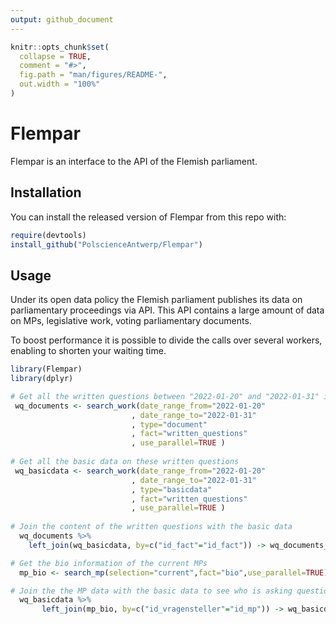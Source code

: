 ```yaml
---
output: github_document
---
```


```r
knitr::opts_chunk$set(
  collapse = TRUE,
  comment = "#>",
  fig.path = "man/figures/README-",
  out.width = "100%"
)
```

# Flempar

Flempar is an interface to the API of the Flemish parliament. 

## Installation

You can install the released version of Flempar from this repo with:

``` r
require(devtools)
install_github("PolscienceAntwerp/Flempar")

```
## Usage

Under its open data policy the Flemish parliament publishes its data on parliamentary proceedings via API. This API contains a large amount of data on MPs, legislative work, voting parliamentary documents.

To boost performance it is possible to divide the calls over several workers, enabling to shorten your waiting time.

``` r
library(Flempar)
library(dplyr)

# Get all the written questions between "2022-01-20" and "2022-01-31" in a dataframe
 wq_documents <- search_work(date_range_from="2022-01-20"
                           , date_range_to="2022-01-31"
                           , type="document"
                           , fact="written_questions"
                           , use_parallel=TRUE )
                           
# Get all the basic data on these written questions
 wq_basicdata <- search_work(date_range_from="2022-01-20"
                           , date_range_to="2022-01-31"
                           , type="basicdata"
                           , fact="written_questions"
                           , use_parallel=TRUE )
                           
# Join the content of the written questions with the basic data
  wq_documents %>%
    left_join(wq_basicdata, by=c("id_fact"="id_fact")) -> wq_documents_basicdata

# Get the bio information of the current MPs
  mp_bio <- search_mp(selection="current",fact="bio",use_parallel=TRUE)

# Join the the MP data with the basic data to see who is asking questions     
  wq_basicdata %>%
       left_join(mp_bio, by=c("id_vragensteller"="id_mp")) -> wq_basicdata_mp
             
```
